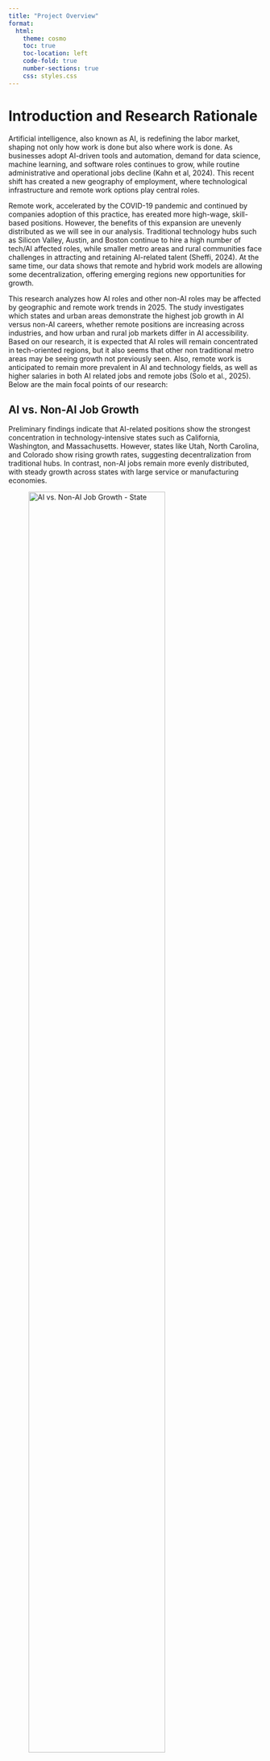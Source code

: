 ```yaml
---
title: "Project Overview"
format: 
  html:
    theme: cosmo        
    toc: true           
    toc-location: left  
    code-fold: true    
    number-sections: true
    css: styles.css     
---
```

# Introduction and Research Rationale

Artificial intelligence, also known as AI, is redefining the labor market, shaping not only how work is done but also where work is done. As businesses adopt AI-driven tools and automation, demand for data science, machine learning, and software roles continues to grow, while routine administrative and operational jobs decline (Kahn et al, 2024). This recent shift has created a new geography of employment, where technological infrastructure and remote work options play central roles.

Remote work, accelerated by the COVID-19 pandemic and continued by companies adoption of this practice, has ereated more high-wage, skill-based positions. However, the benefits of this expansion are unevenly distributed as we will see in our analysis. Traditional technology hubs such as Silicon Valley, Austin, and Boston continue to hire a high number of tech/AI affected roles, while smaller metro areas and rural communities face challenges in attracting and retaining AI-related talent (Sheffi, 2024). At the same time, our data shows that remote and hybrid work models are allowing some decentralization, offering emerging regions new opportunities for growth.

This research analyzes how AI roles and other non-AI roles may be affected by geographic and remote work trends in 2025. The study investigates which states and urban areas demonstrate the highest job growth in AI versus non-AI careers, whether remote positions are increasing across industries, and how urban and rural job markets differ in AI accessibility. Based on our research, it is expected that AI roles will remain concentrated in tech-oriented regions, but it also seems that other non traditional metro areas may be seeing growth not previously seen. Also, remote work is anticipated to remain more prevalent in AI and technology fields, as well as higher salaries in both AI related jobs and remote jobs (Solo et al., 2025). Below are the main focal points of our research:


## AI vs. Non-AI Job Growth

Preliminary findings indicate that AI-related positions show the strongest concentration in technology-intensive states such as California, Washington, and Massachusetts. However, states like Utah, North Carolina, and Colorado show rising growth rates, suggesting decentralization from traditional hubs. In contrast, non-AI jobs remain more evenly distributed, with steady growth across states with large service or manufacturing economies.

![AI vs. Non-AI Job Growth - State](../ad688_group6_geographic_analysis/images/top10state.png){fig-align="center" width="80%"}

![AI vs. Non-AI Job Growth - City](../ad688_group6_geographic_analysis/images/top10city.png){fig-align="center" width="80%"}

## Trends in Remote Work Across Industries

Remote job listings continue to represent a significant share of AI-related careers, especially in data analysis, software engineering, and research roles. Industries such as finance, education technology, and digital media also maintain high remote participation. Conversely, healthcare, logistics, and manufacturing remain predominantly on-site. Overall, remote opportunities appear to be stabilizing rather than growing, signaling a post-pandemic normalization.

![Remote Work Trends](../ad688_group6_geographic_analysis/images/remoteindustries.png){fig-align="center" width="80%"}

## Tech Hubs vs. Emerging Locations

While legacy tech hubs liek Silicon Valley, Austin, Boston, and Seattle still dominate total AI job volume, emerging markets are gaining ground. Cities such as Salt Lake City, Denver, and Raleigh-Durham show rapid AI job growth relative to population, aided by remote hiring and migration of skilled workers. This suggests that distributed innovation ecosystems are replacing the singular dominance of coastal tech centers.

![Top 15 Tech Hubs](../ad688_group6_geographic_analysis/images/top15techhubs.png){fig-align="center" width="80%"}

## Urban vs. Rural Dynamics

Urban regions continue to host the majority of AI employment due to their access to universities, data infrastructure, and venture capital. However, remote work options are beginning to bridge the urban-rural divide, allowing rural professionals to participate in digital industries without relocating. Rural job markets, while smaller, show higher proportions of non-AI and on-site work, reflecting continued dependence on physical industries and public sector employment.

![Urban and Rural AI Makeup](../ad688_group6_geographic_analysis/images/urbanai.png){fig-align="center" width="80%"}

### References

Khan, A., Shad, F., Sethi, S., & Bibi, M. (2024). The impact of artificial intelligence (AI) on job displacement and the future of work. Social Science Review Archives, 2(2), 2296–2306. https://doi.org/10.70670/SRA.v3i1.509

Sheffi, Y. (2024). Technology is not enough: Potential job displacement in an AI-driven future. Journal of Supply Chain Management, Logistics and Procurement, 6(4), 338–351.

Solo, L. B., Hossain, S., & Weah, S. S. II. (2025). AI-powered job market insights: How AI adoption influences salary and job growth projections. North American Academic Research, 8(2), 224–241. https://doi.org/10.5281/zenodo.15212191